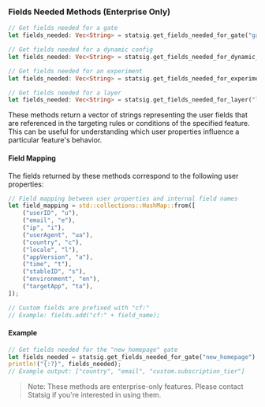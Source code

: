 ### Fields Needed Methods (Enterprise Only)

```rust
// Get fields needed for a gate
let fields_needed: Vec<String> = statsig.get_fields_needed_for_gate("gate_name");

// Get fields needed for a dynamic config
let fields_needed: Vec<String> = statsig.get_fields_needed_for_dynamic_config("config_name");

// Get fields needed for an experiment
let fields_needed: Vec<String> = statsig.get_fields_needed_for_experiment("experiment_name");

// Get fields needed for a layer
let fields_needed: Vec<String> = statsig.get_fields_needed_for_layer("layer_name");
```

These methods return a vector of strings representing the user fields that are referenced in the targeting rules or conditions of the specified feature. This can be useful for understanding which user properties influence a particular feature's behavior.

#### Field Mapping

The fields returned by these methods correspond to the following user properties:

```rust
// Field mapping between user properties and internal field names
let field_mapping = std::collections::HashMap::from([
    ("userID", "u"),
    ("email", "e"),
    ("ip", "i"),
    ("userAgent", "ua"),
    ("country", "c"),
    ("locale", "l"),
    ("appVersion", "a"),
    ("time", "t"),
    ("stableID", "s"),
    ("environment", "en"),
    ("targetApp", "ta"),
]);

// Custom fields are prefixed with "cf:"
// Example: fields.add("cf:" + field_name);
```

#### Example

```rust
// Get fields needed for the "new_homepage" gate
let fields_needed = statsig.get_fields_needed_for_gate("new_homepage");
println!("{:?}", fields_needed);
// Example output: ["country", "email", "custom.subscription_tier"]
```

> Note: These methods are enterprise-only features. Please contact Statsig if you're interested in using them.
